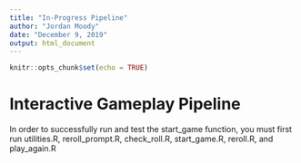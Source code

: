 ```yaml
---
title: "In-Progress Pipeline"
author: "Jordan Moody"
date: "December 9, 2019"
output: html_document
---
```


```r
knitr::opts_chunk$set(echo = TRUE)
```

# Interactive Gameplay Pipeline

In order to successfully run and test the start_game function, you must first run utilities.R, reroll_prompt.R, check_roll.R, start_game.R, reroll.R, and play_again.R
